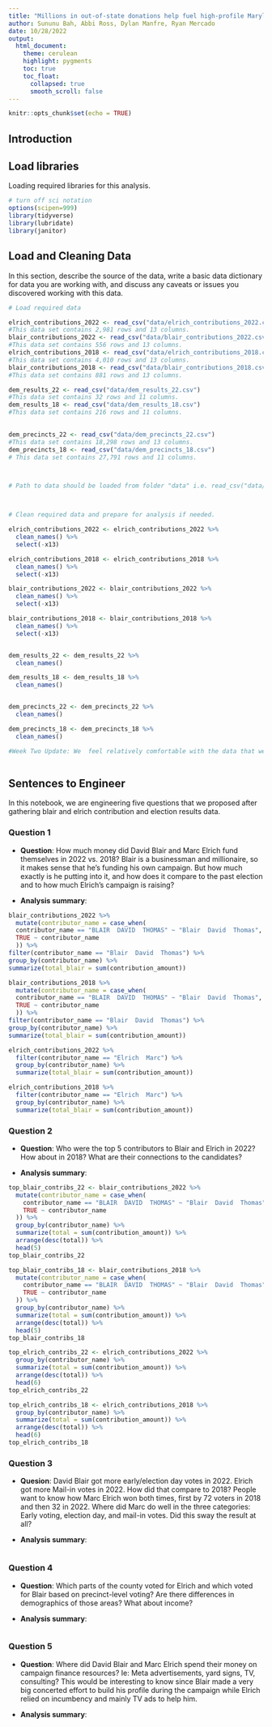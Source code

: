 ```yaml
---
title: "Millions in out-of-state donations help fuel high-profile Maryland Democratic governor candidates"
author: Sununu Bah, Abbi Ross, Dylan Manfre, Ryan Mercado
date: 10/28/2022
output:
  html_document:
    theme: cerulean
    highlight: pygments
    toc: true
    toc_float:
      collapsed: true
      smooth_scroll: false
---
```


```r
knitr::opts_chunk$set(echo = TRUE)
```

## Introduction 



## Load libraries

Loading required libraries for this analysis.

```r
# turn off sci notation
options(scipen=999)
library(tidyverse)
library(lubridate)
library(janitor)

```

## Load and Cleaning Data

In this section, describe the source of the data, write a basic data dictionary for data you are working with, and discuss any caveats or issues you discovered working with this data. 

```r
# Load required data

elrich_contributions_2022 <- read_csv("data/elrich_contributions_2022.csv")
#This data set contains 2,981 rows and 13 columns. 
blair_contributions_2022 <- read_csv("data/blair_contributions_2022.csv")
#This data set contains 556 rows and 13 columns. 
elrich_contributions_2018 <- read_csv("data/elrich_contributions_2018.csv")
#This data set contains 4,010 rows and 13 columns. 
blair_contributions_2018 <- read_csv("data/blair_contributions_2018.csv")
#This data set contains 881 rows and 13 columns. 

dem_results_22 <- read_csv("data/dem_results_22.csv")
#This data set contains 32 rows and 11 columns. 
dem_results_18 <- read_csv("data/dem_results_18.csv")
#This data set contains 216 rows and 11 columns.
 

dem_precincts_22 <- read_csv("data/dem_precincts_22.csv")
#This data set contains 18,298 rows and 13 columns. 
dem_precincts_18 <- read_csv("data/dem_precincts_18.csv")
# This data set contains 27,791 rows and 11 columns.



# Path to data should be loaded from folder "data" i.e. read_csv("data/name_of_data.csv")



# Clean required data and prepare for analysis if needed. 

elrich_contributions_2022 <- elrich_contributions_2022 %>% 
  clean_names() %>%
  select(-x13)

elrich_contributions_2018 <- elrich_contributions_2018 %>% 
  clean_names() %>% 
  select(-x13)

blair_contributions_2022 <- blair_contributions_2022 %>% 
  clean_names() %>% 
  select(-x13)

blair_contributions_2018 <- blair_contributions_2018 %>% 
  clean_names() %>%
  select(-x13)


dem_results_22 <- dem_results_22 %>% 
  clean_names() 

dem_results_18 <- dem_results_18 %>% 
  clean_names()


dem_precincts_22 <- dem_precincts_22 %>% 
  clean_names()

dem_precincts_18 <- dem_precincts_18 %>% 
  clean_names()

#Week Two Update: We  feel relatively comfortable with the data that we were able to find and download this week. Cleaning it was not that time consuming and it seems that we have all of the information we will need, other than the 2022 county results data and some iffy things surrounding mail/absentee ballots. Our first two questions are about self-funding and top contributors, which at this point do not seem like they should be an issue. Our third question is supposed to look at early voting and mail in votes. Right now it looks like the second half of the problem could be an issue. If so, we can tweak the question to focus solely on early votes and dive deeper into that. Our other questions are about campaign finances going toward ads and precinct level data, both of which we should be good to go on. The data sets we are analyzing are for two filing periods, 2022 and 2018. We chose these years because Elrich and Blair ran for the same position in both. The 2022 and 2018 campaign finance data sets are limited to any contributions made during that filing year. Other than the one data set not including all of the information we need, we're not seeing any major reasons that won't be able to complete our work. We did see where we will have to do something similar to our first project, where the state is identified by acronym instead of it's full name, so we will have to change that.Ryan did try to create a 2022 county result sheet, but we cannot get it to load.



```

## Sentences to Engineer
In this notebook, we are engineering five questions that we proposed after gathering blair and elrich contribution and election results data.

### Question 1

* **Question**: How much money did David Blair and Marc Elrich fund themselves in 2022 vs. 2018? Blair is a businessman and millionaire, so it makes sense that he’s funding his own campaign. But how much exactly is he putting into it, and how does it compare to the past election and to how much Elrich’s campaign is raising?

* **Analysis summary**:   

```r
blair_contributions_2022 %>%
  mutate(contributor_name = case_when(
  contributor_name == "BLAIR  DAVID  THOMAS" ~ "Blair  David  Thomas",
  TRUE ~ contributor_name
  )) %>% 
filter(contributor_name == "Blair  David  Thomas") %>%
group_by(contributor_name) %>%
summarize(total_blair = sum(contribution_amount))
```
```r
blair_contributions_2018 %>%
  mutate(contributor_name = case_when(
  contributor_name == "BLAIR  DAVID  THOMAS" ~ "Blair  David  Thomas",
  TRUE ~ contributor_name
  )) %>% 
filter(contributor_name == "Blair  David  Thomas") %>%
group_by(contributor_name) %>%
summarize(total_blair = sum(contribution_amount))
```
```r
elrich_contributions_2022 %>%
  filter(contributor_name == "Elrich  Marc") %>% 
  group_by(contributor_name) %>% 
  summarize(total_blair = sum(contribution_amount))
```
```r
elrich_contributions_2018 %>%
  filter(contributor_name == "Elrich  Marc") %>% 
  group_by(contributor_name) %>% 
  summarize(total_blair = sum(contribution_amount))
```
### Question 2

* **Question**: Who were the top 5 contributors to Blair and Elrich in 2022? How about in 2018? What are their connections to the candidates?

* **Analysis summary**:  

```r
top_blair_contribs_22 <- blair_contributions_2022 %>% 
  mutate(contributor_name = case_when(
    contributor_name == "BLAIR  DAVID  THOMAS" ~ "Blair  David  Thomas",
    TRUE ~ contributor_name
  )) %>% 
  group_by(contributor_name) %>% 
  summarize(total = sum(contribution_amount)) %>% 
  arrange(desc(total)) %>% 
  head(5)
top_blair_contribs_22
```

```r
top_blair_contribs_18 <- blair_contributions_2018 %>%
  mutate(contributor_name = case_when(
    contributor_name == "BLAIR  DAVID  THOMAS" ~ "Blair  David  Thomas",
    TRUE ~ contributor_name
  )) %>% 
  group_by(contributor_name) %>% 
  summarize(total = sum(contribution_amount)) %>% 
  arrange(desc(total)) %>% 
  head(5)
top_blair_contribs_18
```

```r
top_elrich_contribs_22 <- elrich_contributions_2022 %>% 
  group_by(contributor_name) %>% 
  summarize(total = sum(contribution_amount)) %>% 
  arrange(desc(total)) %>% 
  head(6)
top_elrich_contribs_22
```

```r
top_elrich_contribs_18 <- elrich_contributions_2018 %>% 
  group_by(contributor_name) %>% 
  summarize(total = sum(contribution_amount)) %>% 
  arrange(desc(total)) %>% 
  head(6)
top_elrich_contribs_18
```


### Question 3

* **Quesion**: David Blair got more early/election day votes in 2022. Elrich got more Mail-in votes in 2022. How did that compare to 2018? People want to know how Marc Elrich won both times, first by 72 voters in 2018 and then 32 in 2022. Where did Marc do well in the three categories: Early voting, election day, and mail-in votes. Did this sway the result at all?

* **Analysis summary**:   

```r
```

### Question 4

* **Question**: Which parts of the county voted for Elrich and which voted for Blair based on precinct-level voting? Are there differences in demographics of those areas? What about income?

* **Analysis summary**:   

```r
```


### Question 5

* **Question**: Where did David Blair and Marc Elrich spend their money on campaign finance resources? Ie: Meta advertisements, yard signs, TV, consulting? This would be interesting to know since Blair made a very big concerted effort to build his profile during the campaign while Elrich relied on incumbency and mainly TV ads to help him. 

* **Analysis summary**:   

```r
```
